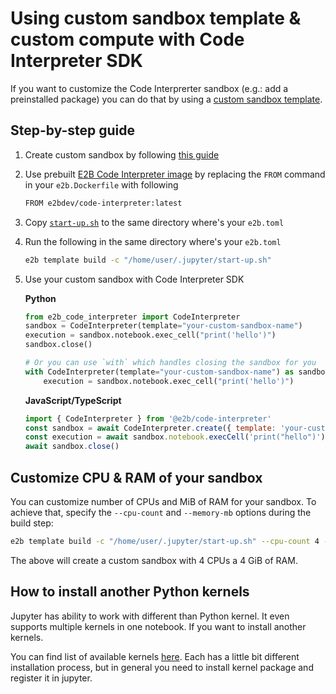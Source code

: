 
# Using custom sandbox template & custom compute with Code Interpreter SDK

If you want to customize the Code Interprerter sandbox (e.g.: add a preinstalled package) you can do that by using a [custom sandbox template](https://e2b.dev/docs/sandbox/templates/overview).


## Step-by-step guide
1. Create custom sandbox by following [this guide](https://e2b.dev/docs/guide/custom-sandbox)

2. Use prebuilt [E2B Code Interpreter image](https://hub.docker.com/r/e2bdev/code-interpreter) by replacing the `FROM` command in your `e2b.Dockerfile` with following

    ```sh
    FROM e2bdev/code-interpreter:latest
    ```

3. Copy [`start-up.sh`](./start-up.sh) to the same directory where's your `e2b.toml`

4. Run the following in the same directory where's your `e2b.toml`
    ```sh
    e2b template build -c "/home/user/.jupyter/start-up.sh"
    ```

5. Use your custom sandbox with Code Interpreter SDK

   **Python**
   ```python
   from e2b_code_interpreter import CodeInterpreter
   sandbox = CodeInterpreter(template="your-custom-sandbox-name")
   execution = sandbox.notebook.exec_cell("print('hello')")
   sandbox.close()

   # Or you can use `with` which handles closing the sandbox for you
   with CodeInterpreter(template="your-custom-sandbox-name") as sandbox:
       execution = sandbox.notebook.exec_cell("print('hello')")
   ```


   **JavaScript/TypeScript**
   ```js
   import { CodeInterpreter } from '@e2b/code-interpreter'
   const sandbox = await CodeInterpreter.create({ template: 'your-custom-sandbox-name' })
   const execution = await sandbox.notebook.execCell('print("hello")')
   await sandbox.close()
   ```


## Customize CPU & RAM of your sandbox
You can customize number of CPUs and MiB of RAM for your sandbox. To achieve that, specify the `--cpu-count` and `--memory-mb` options during the build step:
```sh
e2b template build -c "/home/user/.jupyter/start-up.sh" --cpu-count 4 --memory-mb 4096
```
The above will create a custom sandbox with 4 CPUs a 4 GiB of RAM.

## How to install another Python kernels

Jupyter has ability to work with different than Python kernel. It even supports multiple kernels in one notebook. If you want to install another kernels.

You can find list of available kernels [here](https://github.com/jupyter/jupyter/wiki/Jupyter-kernels). Each has a little bit different installation process, but in general you need to install kernel package and register it in jupyter.
